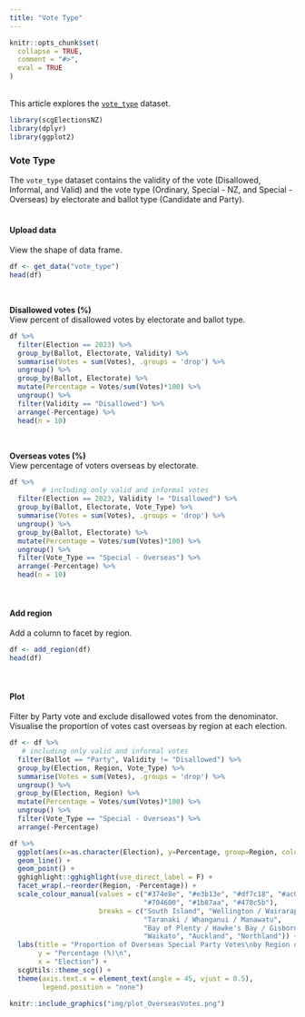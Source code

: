 ```yaml
---
title: "Vote Type"
---
```

```{=html}
<style>
  .content p {
    margin-top: 30px !important;
  }

  details {
    margin-bottom: 40px;
  }
</style>
```
```r
knitr::opts_chunk$set(
  collapse = TRUE,
  comment = "#>",
  eval = TRUE
)
```
<br>
This article explores the [`vote_type`](https://sarahcgall.github.io/scgElectionsNZ/reference/vote_type.html) dataset.
<br>

```r
library(scgElectionsNZ)
library(dplyr)
library(ggplot2)
```
### Vote Type
The `vote_type` dataset contains the validity of the vote (Disallowed, Informal, and Valid) and the vote type (Ordinary,
Special - NZ, and Special - Overseas) by electorate and ballot type (Candidate and Party).
<br>
<br>

#### Upload data
View the shape of data frame.
```r
df <- get_data("vote_type")
head(df)
```
<br>

**Disallowed votes (%)**<br>
View percent of disallowed votes by electorate and ballot type.
```r
df %>%
  filter(Election == 2023) %>%
  group_by(Ballot, Electorate, Validity) %>%
  summarise(Votes = sum(Votes), .groups = 'drop') %>%
  ungroup() %>%
  group_by(Ballot, Electorate) %>%
  mutate(Percentage = Votes/sum(Votes)*100) %>%
  ungroup() %>%
  filter(Validity == "Disallowed") %>%
  arrange(-Percentage) %>%
  head(n = 10)
```
<br>

**Overseas votes (%)**<br>
View percentage of voters overseas by electorate.
```r
df %>%
        # including only valid and informal votes
  filter(Election == 2023, Validity != "Disallowed") %>%
  group_by(Ballot, Electorate, Vote_Type) %>%
  summarise(Votes = sum(Votes), .groups = 'drop') %>%
  ungroup() %>%
  group_by(Ballot, Electorate) %>%
  mutate(Percentage = Votes/sum(Votes)*100) %>%
  ungroup() %>%
  filter(Vote_Type == "Special - Overseas") %>%
  arrange(-Percentage) %>%
  head(n = 10)
```
<br>

#### Add region
Add a column to facet by region.
```r
df <- add_region(df)
head(df)
```
<br>

#### Plot
Filter by Party vote and exclude disallowed votes from the denominator. Visualise the proportion of votes cast overseas by region at each election.
```r
df <- df %>%
   # including only valid and informal votes
  filter(Ballot == "Party", Validity != "Disallowed") %>%
  group_by(Election, Region, Vote_Type) %>%
  summarise(Votes = sum(Votes), .groups = 'drop') %>%
  ungroup() %>%
  group_by(Election, Region) %>%
  mutate(Percentage = Votes/sum(Votes)*100) %>%
  ungroup() %>%
  filter(Vote_Type == "Special - Overseas") %>%
  arrange(-Percentage)

df %>%
  ggplot(aes(x=as.character(Election), y=Percentage, group=Region, colour=Region)) +
  geom_line() +
  geom_point() +
  gghighlight::gghighlight(use_direct_label = F) +
  facet_wrap(.~reorder(Region, -Percentage)) +
  scale_colour_manual(values = c("#374e8e", "#e3b13e", "#df7c18", "#ac004f",
                                 "#704600", "#1b87aa", "#478c5b"),
                      breaks = c("South Island", "Wellington / Wairarapa",
                                 "Taranaki / Whanganui / Manawatu",
                                 "Bay of Plenty / Hawke's Bay / Gisborne",
                                 "Waikato", "Auckland", "Northland")) +
  labs(title = "Proportion of Overseas Special Party Votes\nby Region over Time (1996 - 2023)",
       y = "Percentage (%)\n",
       x = "Election") +
  scgUtils::theme_scg() +
  theme(axis.text.x = element_text(angle = 45, vjust = 0.5),
        legend.position = "none")
```
```r
knitr::include_graphics("img/plot_OverseasVotes.png")
```
